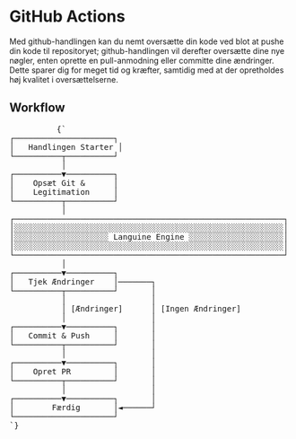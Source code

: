 # GitHub Actions

Med github-handlingen kan du nemt oversætte din kode ved blot at pushe din kode til repositoryet; github-handlingen vil derefter oversætte dine nye nøgler, enten oprette en pull-anmodning eller committe dine ændringer.
Dette sparer dig for meget tid og kræfter, samtidig med at der opretholdes høj kvalitet i oversættelserne.


## Workflow
<div className="flex flex-col items-center justify-center p-4 mt-10 h-[400px] sm:h-[500px] md:h-[650px]">
        <pre
          className="p-4 text-sm leading-5 scale-[0.5] sm:scale-[0.65] md:scale-90 transform-gpu"
          style={{
            fontFamily: "monospace",
            whiteSpace: "pre",
            textAlign: "left",
          }}
        >
          {`
┌─────────────────────┐
│   Handlingen Starter │
└──────────┬──────────┘
           │
┌──────────▼──────────┐
│    Opsæt Git &      │
│    Legitimation     │
└──────────┬──────────┘
           │
┌─────────────────────────────────────────────────────────┐
│░░░░░░░░░░░░░░░░░░░░░░░░░░░░░░░░░░░░░░░░░░░░░░░░░░░░░░░░░│
│░░░░░░░░░░░░░░░░░░░░ Languine Engine ░░░░░░░░░░░░░░░░░░░░│
│░░░░░░░░░░░░░░░░░░░░░░░░░░░░░░░░░░░░░░░░░░░░░░░░░░░░░░░░░│
└─────────────────────────────────────────────────────────┘
           │
┌──────────▼──────────┐
│   Tjek Ændringer    │───────┐
└──────────┬──────────┘       │
           │                  │
           │ [Ændringer]      │ [Ingen Ændringer]
           │                  │
┌──────────▼──────────┐       │
│   Commit & Push     │       │
└──────────┬──────────┘       │
           │                  │
┌──────────▼──────────┐       │
│    Opret PR         │       │
└──────────┬──────────┘       │
           │                  │
┌──────────▼──────────┐       │
│        Færdig       │◄──────┘
└─────────────────────┘
`}
        </pre>
      </div>
